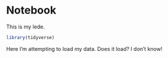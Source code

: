 # Notebook

This is my lede.

```r
library(tidyverse)
```

Here I'm attempting to load my data. Does it load? I don't know!

```r

```

